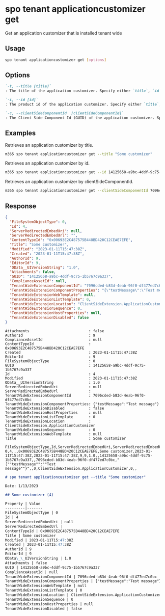 
# spo tenant applicationcustomizer get

Get an application customizer that is installed tenant wide

## Usage

```sh
spo tenant applicationcustomizer get [options]
```

## Options

```md defintion-list
`-t, --title [title]`
: The title of the application customizer. Specify either `title`, `id`, or `clientSideComponentId`.

`-i, --id [id]`
: The product id of the application customizer. Specify either `title`, `id`, or `clientSideComponentId`.

`-c, --clientSideComponentId  [clientSideComponentId]`
: The Client Side Component Id (GUID) of the application customizer. Specify either `title`, `id`, or `clientSideComponentId`.
```

<Global />

## Examples

Retrieves an application customizer by title.

```sh
m365 spo tenant applicationcustomizer get --title "Some customizer"
```

Retrieves an application customizer by id.

```sh
m365 spo tenant applicationcustomizer get --id 14125658-a9bc-4ddf-9c75-1b5767c9a337
```

Retrieves an application customizer by clientSideComponentId.

```sh
m365 spo tenant applicationcustomizer get --clientSideComponentId 7096cded-b83d-4eab-96f0-df477ed7c0bc
```

## Response

<Tabs>
  <TabItem value="json" label="JSON">

  ```json
  {
    "FileSystemObjectType": 0,
    "Id": 4,
    "ServerRedirectedEmbedUri": null,
    "ServerRedirectedEmbedUrl": "",
    "ContentTypeId": "0x00693E2C487575B448BD420C12CEAE7EFE",
    "Title": "Some customizer",
    "Modified": "2023-01-11T15:47:38Z",
    "Created": "2023-01-11T15:47:38Z",
    "AuthorId": 9,
    "EditorId": 9,
    "OData__UIVersionString": "1.0",
    "Attachments": false,
    "GUID": "14125658-a9bc-4ddf-9c75-1b5767c9a337",
    "ComplianceAssetId": null,
    "TenantWideExtensionComponentId": "7096cded-b83d-4eab-96f0-df477ed7c0bc",
    "TenantWideExtensionComponentProperties": "{\"testMessage\":\"Test message\"}",
    "TenantWideExtensionWebTemplate": null,
    "TenantWideExtensionListTemplate": 0,
    "TenantWideExtensionLocation": "ClientSideExtension.ApplicationCustomizer",
    "TenantWideExtensionSequence": 0,
    "TenantWideExtensionHostProperties": null,
    "TenantWideExtensionDisabled": false
  }
  ```

  </TabItem>
  <TabItem value="text" label="Text">

  ```text
  Attachments                           : false
  AuthorId                              : 9
  ComplianceAssetId                     : null
  ContentTypeId                         : 0x00693E2C487575B448BD420C12CEAE7EFE
  Created                               : 2023-01-11T15:47:38Z
  EditorId                              : 9
  FileSystemObjectType                  : 0
  GUID                                  : 14125658-a9bc-4ddf-9c75-1b5767c9a337
  Id                                    : 4
  Modified                              : 2023-01-11T15:47:38Z
  OData__UIVersionString                : 1.0
  ServerRedirectedEmbedUri              : null
  ServerRedirectedEmbedUrl              :
  TenantWideExtensionComponentId        : 7096cded-b83d-4eab-96f0-df477ed7c0bc
  TenantWideExtensionComponentProperties: {"testMessage":"Test message"}
  TenantWideExtensionDisabled           : false
  TenantWideExtensionHostProperties     : null
  TenantWideExtensionListTemplate       : 0
  TenantWideExtensionLocation           : ClientSideExtension.ApplicationCustomizer
  TenantWideExtensionSequence           : 0
  TenantWideExtensionWebTemplate        : null
  Title                                 : Some customizer
  ```

  </TabItem>
  <TabItem value="csv" label="CSV">

  ```csv
  FileSystemObjectType,Id,ServerRedirectedEmbedUri,ServerRedirectedEmbedUrl,ContentTypeId,Title,Modified,Created,AuthorId,EditorId,OData__UIVersionString,Attachments,GUID,ComplianceAssetId,TenantWideExtensionComponentId,TenantWideExtensionComponentProperties,TenantWideExtensionWebTemplate,TenantWideExtensionListTemplate,TenantWideExtensionLocation,TenantWideExtensionSequence,TenantWideExtensionHostProperties,TenantWideExtensionDisabled
  0,4,,,0x00693E2C487575B448BD420C12CEAE7EFE,Some customizer,2023-01-11T15:47:38Z,2023-01-11T15:47:38Z,9,9,1.0,,14125658-a9bc-4ddf-9c75-1b5767c9a337,,7096cded-b83d-4eab-96f0-df477ed7c0bc,"{""testMessage"":""Test message""}",,0,ClientSideExtension.ApplicationCustomizer,0,,
  ```

  </TabItem>
  <TabItem value="md" label="Markdown">

  ```md
  # spo tenant applicationcustomizer get --title "Some customizer"

  Date: 1/13/2023

  ## Some customizer (4)

  Property | Value
  ---------|-------
  FileSystemObjectType | 0
  Id | 4
  ServerRedirectedEmbedUri | null
  ServerRedirectedEmbedUrl |
  ContentTypeId | 0x00693E2C487575B448BD420C12CEAE7EFE
  Title | Some customizer
  Modified | 2023-01-11T15:47:38Z
  Created | 2023-01-11T15:47:38Z
  AuthorId | 9
  EditorId | 9
  OData\_\_UIVersionString | 1.0
  Attachments | false
  GUID | 14125658-a9bc-4ddf-9c75-1b5767c9a337
  ComplianceAssetId | null
  TenantWideExtensionComponentId | 7096cded-b83d-4eab-96f0-df477ed7c0bc
  TenantWideExtensionComponentProperties | {"testMessage":"Test message"}
  TenantWideExtensionWebTemplate | null
  TenantWideExtensionListTemplate | 0
  TenantWideExtensionLocation | ClientSideExtension.ApplicationCustomizer
  TenantWideExtensionSequence | 0
  TenantWideExtensionHostProperties | null
  TenantWideExtensionDisabled | false
  ```

  </TabItem>
</Tabs>
